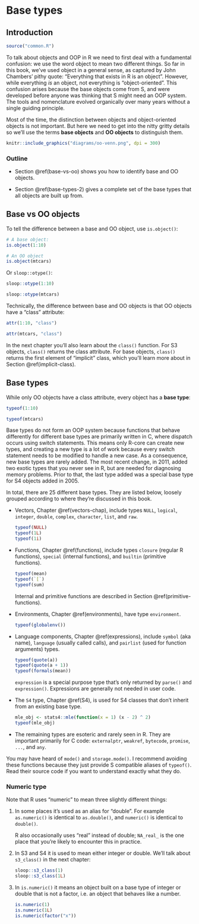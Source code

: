 # Base types {#base-types}

## Introduction

```r
source("common.R")
```

To talk about objects and OOP in R we need to first deal with a fundamental confusion: we use the word object to mean two different things. So far in this book, we've used object in a general sense, as captured by John Chambers' pithy quote: "Everything that exists in R is an object". However, while everything _is_ an object, not everything is "object-oriented". This confusion arises because the base objects come from S, and were developed before anyone was thinking that S might need an OOP system. The tools and nomenclature evolved organically over many years without a single guiding principle.

Most of the time, the distinction between objects and object-oriented objects is not important. But here we need to get into the nitty gritty details so we'll use the terms __base objects__ and __OO objects__ to distinguish them.

```r
knitr::include_graphics("diagrams/oo-venn.png", dpi = 300)
```

### Outline {-} 

* Section \@ref(base-vs-oo) shows you how to identify base and OO objects.

* Section \@ref(base-types-2) gives a complete set of the base types that all
  objects are built up from.
  
## Base vs OO objects {#base-vs-oo}
\indexc{is.object()}
\indexc{mode()}
\index{attributes!class}

To tell the difference between a base and OO object, use `is.object()`:

```r
# A base object:
is.object(1:10)

# An OO object
is.object(mtcars)
```

Or `sloop::otype()`:

```r
sloop::otype(1:10)

sloop::otype(mtcars)
```

Technically, the difference between base and OO objects is that OO objects have a "class" attribute:

```r
attr(1:10, "class")

attr(mtcars, "class")
```

In the next chapter you'll also learn about the `class()` function. For S3 objects, `class()` returns the class attribute. For base objects, `class()` returns the first element of "implicit" class, which you'll learn more about in Section \@ref(implicit-class).

## Base types {#base-types-2}
\indexc{mode()}
\indexc{typeof()}
 
While only OO objects have a class attribute, every object has a __base type__:

```r
typeof(1:10)

typeof(mtcars)
```

Base types do not form an OOP system because functions that behave differently for different base types are primarily written in C, where dispatch occurs using switch statements. This means only R-core can create new types, and creating a new type is a lot of work because every switch statement needs to be modified to handle a new case. As a consequence, new base types are rarely added. The most recent change, in 2011, added two exotic types that you never see in R, but are needed for diagnosing memory problems. Prior to that, the last type added was a special base type for S4 objects added in 2005.

<!-- 
https://github.com/wch/r-source/blob/f5bb85782509ddadbcec94ab7648886c2d008bda/src/main/util.c#L185-L211-->

In total, there are 25 different base types. They are listed below, loosely grouped according to where they're discussed in this book.

*   Vectors, Chapter \@ref(vectors-chap), include types `NULL`, `logical`, 
    `integer`, `double`, `complex`, `character`, `list`, and `raw`.
    
    ```r
    typeof(NULL)
    typeof(1L)
    typeof(1i)
    ```

*   Functions, Chapter \@ref(functions), include types `closure` (regular R 
    functions), `special` (internal functions), and `builtin` (primitive 
    functions).
    
    ```r
    typeof(mean)
    typeof(`[`)
    typeof(sum)    
    ```
    
    Internal and primitive functions are described in Section 
    \@ref(primitive-functions).

*   Environments, Chapter \@ref(environments), have type `environment`.

    ```r
    typeof(globalenv())
    ```

*   Language components, Chapter \@ref(expressions), include `symbol` (aka 
    name), `language` (usually called calls), and `pairlist` (used for function 
    arguments) types.

    ```r
    typeof(quote(a))
    typeof(quote(a + 1))
    typeof(formals(mean))
    ```
 
    `expression` is a special purpose type that's only returned by  `parse()` 
    and `expression()`. Expressions are generally not needed in user code.

*   The `S4` type, Chapter \@ref(S4), is used for S4 classes that don't inherit 
    from an existing base type.
   
    ```r
    mle_obj <- stats4::mle(function(x = 1) (x - 2) ^ 2)
    typeof(mle_obj)
    ```
 
*   The remaining types are esoteric and rarely seen in R. They are important 
    primarily for C code: `externalptr`, `weakref`, `bytecode`, `promise`, 
    `...`, and `any`.

You may have heard of `mode()` and `storage.mode()`. I recommend avoiding these functions because they just provide S compatible aliases of `typeof()`. Read their source code if you want to understand exactly what they do.

### Numeric type {#numeric-type}

Note that R uses "numeric" to mean three slightly different things:

1.  In some places it's used as an alias for "double".  For example
    `as.numeric()` is identical to `as.double()`, and `numeric()` is
    identical to `double()`.
    
    R also occasionally uses "real" instead of double; `NA_real_` is the one 
    place that you're likely to encounter this in practice.
    
1.  In S3 and S4 it is used to mean either integer or double. We'll
    talk about `s3_class()` in the next chapter:

    ```r
    sloop::s3_class(1)
    sloop::s3_class(1L)
    ```

1.  In `is.numeric()` it means an object built on a base type of integer or 
    double that is not a factor, i.e. an object that behaves like a number.
    
    ```r
    is.numeric(1)
    is.numeric(1L)
    is.numeric(factor("x"))
    ```

